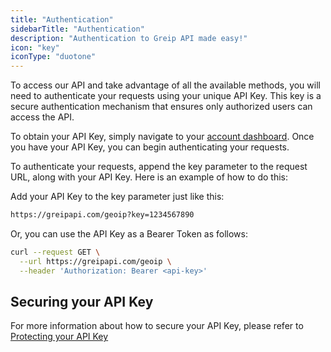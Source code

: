 ```yaml
---
title: "Authentication"
sidebarTitle: "Authentication"
description: "Authentication to Greip API made easy!"
icon: "key"
iconType: "duotone"
---
```


To access our API and take advantage of all the available methods, you will need to authenticate your requests using your unique API Key. This key is a secure authentication mechanism that ensures only authorized users can access the API.

To obtain your API Key, simply navigate to your [account dashboard](https://dashboard.greip.io/home). Once you have your API Key, you can begin authenticating your requests.

To authenticate your requests, append the key parameter to the request URL, along with your API Key. Here is an example of how to do this:

Add your API Key to the key parameter just like this:

```bash
https://greipapi.com/geoip?key=1234567890
```

Or, you can use the API Key as a Bearer Token as follows:

```bash cURL
curl --request GET \
  --url https://greipapi.com/geoip \
  --header 'Authorization: Bearer <api-key>'
```

## Securing your API Key

For more information about how to secure your API Key, please refer to [Protecting your API Key]()
